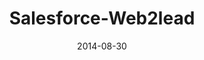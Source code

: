 ---
title: Salesforce-Web2lead
date: 2014-08-30
repo: https://github.com/jagmitg/Salesforce-Web2lead
tags: PHP
---